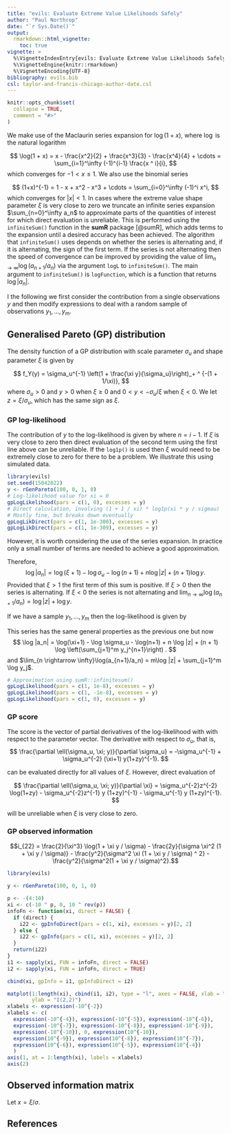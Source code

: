 ```yaml
---
title: "evils: Evaluate Extreme Value Likelihoods Safely"
author: "Paul Northrop"
date: "`r Sys.Date()`"
output: 
  rmarkdown::html_vignette:
    toc: true
vignette: >
  %\VignetteIndexEntry{evils: Evaluate Extreme Value Likelihoods Safely}
  %\VignetteEngine{knitr::rmarkdown}
  %\VignetteEncoding{UTF-8}
bibliography: evils.bib
csl: taylor-and-francis-chicago-author-date.csl
---
```


```r
knitr::opts_chunk$set(
  collapse = TRUE,
  comment = "#>"
)
```

We make use of the Maclaurin series expansion for $\log(1+x)$, where $\log$ is the natural logarithm

$$
\log(1 + x) = x - \frac{x^2}{2} + \frac{x^3}{3} - \frac{x^4}{4} + \cdots = \sum_{i=1}^\infty (-1)^{i-1} \frac{x ^ i}{i},
$$
which converges for $-1 < x \leq 1$.  We also use the binomial series

$$
(1+x)^{-1} = 1 - x + x^2 - x^3 + \cdots = \sum_{i=0}^\infty (-1)^i x^i,
$$
which converges for $|x| < 1$.
In cases where the extreme value shape parameter $\xi$ is very close to zero we truncate an infinite series expansion $\sum_{n=0}^\infty a_n$ to approximate parts of the quantities of interest for which direct evaluation is unreliable.  This is performed using the `infiniteSum()` function in the **sumR** package [@sumR], which adds terms to the expansion until a desired accuracy has been achieved.  The algorithm that `infiniteSum()` uses depends on whether the series is alternating and, if it is alternating, the sign of the first term.  If the series is not alternating then the speed of convergence can be improved by providing the value of $\lim_{n \rightarrow \infty}\log(a_{n+1}/a_n)$ via the argument `logL` to `infiniteSum()`.  The main argument to `infiniteSum()` is `logFunction`, which is a function that returns $\log|a_n|$.

I the following we first consider the contribution from a single observations $y$ and then modify expressions to deal with a random sample of observations $y_1, ..., y_m$.

## Generalised Pareto (GP) distribution

The density function of a GP distribution with scale parameter $\sigma_u$ and shape parameter $\xi$ is given by 

$$
f_Y(y) = \sigma_u^{-1} \left(1 + \frac{\xi y}{\sigma_u}\right)_+ ^ {-(1 + 1/\xi)},
$$
where $\sigma_u>0$ and $y > 0$ when $\xi \geq 0$ and $0 < y < - \sigma_u/\xi$ when $\xi < 0$.
We let $z = \xi / \sigma_u$, which has the same sign as $\xi$.

### GP log-likelihood

The contribution of $y$ to the log-likelihood is given by
\begin{align*}
\ell(\sigma_u, \xi; y) &= -\log \sigma_u -(1 + 1/\xi) \log \left(1 + zy\right) \\
&= -\log \sigma_u -\frac{\xi + 1}{\xi} \sum_{i=1}^\infty (-1)^{i-1} \frac{z^i y^i}{i} \\
&= -\log \sigma_u - \frac{\xi+1}{\sigma_u}\sum_{n=0}^\infty \frac{(-1)^n}{n+1} z^n y^{n+1}, \\
\end{align*}
where $n = i-1$.  If $\xi$ is very close to zero then direct evaluation of the second term using the first line above can be unreliable.  If the `log1p()` is used then $\xi$ would need to be extremely close to zero for there to be a problem.  We illustrate this using simulated data.

```r
library(evils)
set.seed(15042022)
y <- rGenPareto(100, 0, 1, 0)
# Log-likelihood value for xi = 0
gpLogLikelihood(pars = c(1, 0), excesses = y)
# Direct calculation, involving (1 + 1 / xi) * log1p(xi * y / sigmau)
# Mostly fine, but breaks down eventually
gpLogLikDirect(pars = c(1, 1e-300), excesses = y)
gpLogLikDirect(pars = c(1, 1e-309), excesses = y)
```

However, it is worth considering the use of the series expansion. In practice only a small number of terms are needed to achieve a good approximation.

Therefore, 
$$
\log |a_n| = \log(\xi+1) - \log \sigma_u - \log(n+1) + n \log |z| + (n + 1) \log y.
$$
Provided that $\xi > 1$ the first term of this sum is positive.  If $\xi > 0$ then the series is alternating.  If $\xi < 0$ the series is not alternating and $\lim_{n \rightarrow \infty}\log(a_{n+1}/a_n) = \log |z| + \log y$.

If we have a sample $y_1, \ldots, y_m$ then the log-likelihood is given by
\begin{align*}
\ell(\sigma_u, \xi; y_1, \ldots, y_m) &= -m\log \sigma_u -(1 + 1/\xi) \sum_{j=1}^m \log \left(1 + zy_j\right) \\
&= -m\log \sigma_u - \frac{\xi+1}{\sigma_u}\sum_{n=0}^\infty \frac{(-1)^n}{n+1} z^n \sum_{j=1}^m y_j^{n+1}. \\
\end{align*}

This series has the same general properties as the previous one but now 
$$
\log |a_n| = \log(\xi+1) - \log \sigma_u - \log(n+1) + n \log |z| + (n + 1) \log \left(\sum_{j=1}^m y_j^{n+1}\right) .
$$
and $\lim_{n \rightarrow \infty}\log(a_{n+1}/a_n) = m\log |z| + \sum_{j=1}^m \log y_j$.

```r
# Approximation using sumR::infinitesum()
gpLogLikelihood(pars = c(1, 1e-8), excesses = y)
gpLogLikelihood(pars = c(1, -1e-8), excesses = y)
gpLogLikelihood(pars = c(1, 0), excesses = y)
```

### GP score

The score is the vector of partial derivatives of the log-likelihood with with respect to the parameter vector.  The derivative with respect to $\sigma_u$, that is,
$$
\frac{\partial \ell(\sigma_u, \xi; y)}{\partial \sigma_u} = -\sigma_u^{-1} + \sigma_u^{-2} (\xi+1) y(1+zy)^{-1}.
$$

can be evaluated directly for all values of $\xi$.  However, direct evaluation of

$$
\frac{\partial \ell(\sigma_u, \xi; y)}{\partial \xi} = \sigma_u^{-2}z^{-2} \log(1+zy) - \sigma_u^{-2}z^{-1} y (1+zy)^{-1} - \sigma_u^{-1} y (1+zy)^{-1}.
$$

will be unreliable when $\xi$ is very close to zero.

### GP observed information

$$i_{22} = \frac{2}{\xi^3} \log(1 + \xi y / \sigma) - 
\frac{2y}{\sigma \xi^2 (1 + \xi y / \sigma)} - \frac{y^2}{\sigma^2 \xi (1 + \xi y / \sigma) ^ 2} - \frac{y^2}{\sigma^2(1 + \xi y / \sigma)^2}.$$

```r
library(evils)
```

```r
y <- rGenPareto(100, 0, 1, 0)
```

```r
p <- -(4:10)
xi <- c(-10 ^ p, 0, 10 ^ rev(p))
infoFn <- function(xi, direct = FALSE) {
  if (direct) {
    i22 <- gpInfoDirect(pars = c(1, xi), excesses = y)[2, 2]
  } else {
    i22 <- gpInfo(pars = c(1, xi), excesses = y)[2, 2]
  }
  return(i22)
}
i1 <- sapply(xi, FUN = infoFn, direct = FALSE)
i2 <- sapply(xi, FUN = infoFn, direct = TRUE)
```

```r
cbind(xi, gpInfo = i1, gpInfoDirect = i2)
```

```r
matplot(1:length(xi), cbind(i1, i2), type = "l", axes = FALSE, xlab = "xi",
        ylab = "I(2,2)")
xlabels <- expression(-10^{-2})
xlabels <- c(
  expression(-10^{-4}), expression(-10^{-5}), expression(-10^{-6}),
  expression(-10^{-7}), expression(-10^{-8}), expression(-10^{-9}),
  expression(-10^{-10}), 0, expression(10^{-10}),
  expression(10^{-9}), expression(10^{-8}), expression(10^{-7}),
  expression(10^{-6}), expression(10^{-5}), expression(10^{-4})
  )
axis(1, at = 1:length(xi), labels = xlabels) 
axis(2)
```

## Observed information matrix

Let $x = \xi / \sigma$.

\begin{align*}
i_{22}
&= \frac{2}{\sigma ^ 3} \log(1 + \frac{})
mx + c \\
&= x \\
&= x_2.
\end{align*}

## References

<script type="text/x-mathjax-config">
   MathJax.Hub.Config({  "HTML-CSS": { minScaleAdjust: 125, availableFonts: [] }  });
</script>
